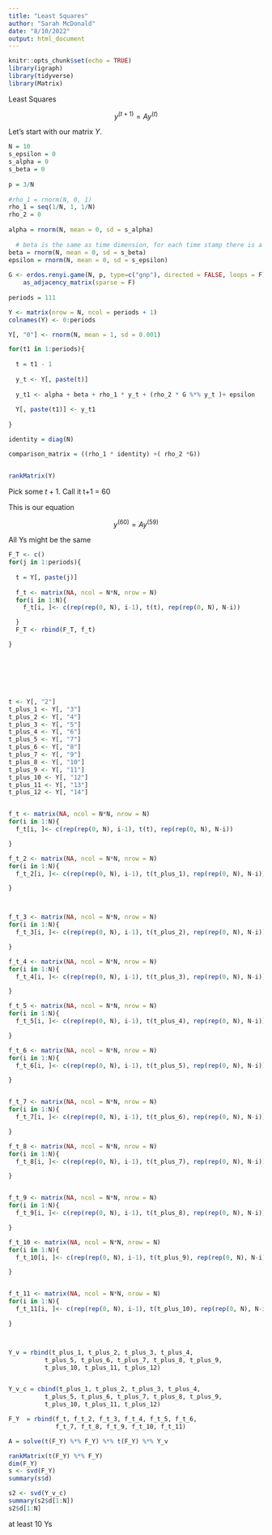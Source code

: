 ```yaml
---
title: "Least Squares"
author: "Sarah McDonald"
date: "8/10/2022"
output: html_document
---
```


```r
knitr::opts_chunk$set(echo = TRUE)
library(igraph)
library(tidyverse)
library(Matrix)
```


Least Squares 

$$y^{(t + 1)} = A y^{(t)}$$

Let's start with our matrix $Y$. 


```r
N = 10
s_epsilon = 0
s_alpha = 0
s_beta = 0
  
p = 3/N
  
#rho_1 = rnorm(N, 0, 1)
rho_1 = seq(1/N, 1, 1/N)
rho_2 = 0
  
alpha = rnorm(N, mean = 0, sd = s_alpha)
  
  # beta is the same as time dimension, for each time stamp there is a time value, when we eventually turn it on
beta = rnorm(N, mean = 0, sd = s_beta)
epsilon = rnorm(N, mean = 0, sd = s_epsilon)
  
G <- erdos.renyi.game(N, p, type=c("gnp"), directed = FALSE, loops = F) %>%
    as_adjacency_matrix(sparse = F)
  
periods = 111

Y <- matrix(nrow = N, ncol = periods + 1)
colnames(Y) <- 0:periods

Y[, "0"] <- rnorm(N, mean = 1, sd = 0.001)

for(t1 in 1:periods){
  
  t = t1 - 1
  
  y_t <- Y[, paste(t)]
  
  y_t1 <- alpha + beta + rho_1 * y_t + (rho_2 * G %*% y_t )+ epsilon
  
  Y[, paste(t1)] <- y_t1
  
}

identity = diag(N)

comparison_matrix = ((rho_1 * identity) +( rho_2 *G))


rankMatrix(Y)
```




Pick some $t+1$. Call it t+1 = 60

This is our equation

$$y^{(60)} = Ay^{(59)}$$


All Ys might be the same


```r
F_T <- c()
for(j in 1:periods){
  
  t = Y[, paste(j)]
  
  f_t <- matrix(NA, ncol = N*N, nrow = N)
  for(i in 1:N){
    f_t[i, ]<- c(rep(rep(0, N), i-1), t(t), rep(rep(0, N), N-i))

  }
  F_T <- rbind(F_T, f_t)

}







t <- Y[, "2"]
t_plus_1 <- Y[, "3"]
t_plus_2 <- Y[, "4"]
t_plus_3 <- Y[, "5"]
t_plus_4 <- Y[, "6"]
t_plus_5 <- Y[, "7"]
t_plus_6 <- Y[, "8"]
t_plus_7 <- Y[, "9"]
t_plus_8 <- Y[, "10"]
t_plus_9 <- Y[, "11"]
t_plus_10 <- Y[, "12"]
t_plus_11 <- Y[, "13"]
t_plus_12 <- Y[, "14"]


f_t <- matrix(NA, ncol = N*N, nrow = N)
for(i in 1:N){
  f_t[i, ]<- c(rep(rep(0, N), i-1), t(t), rep(rep(0, N), N-i))

}

f_t_2 <- matrix(NA, ncol = N*N, nrow = N)
for(i in 1:N){
  f_t_2[i, ]<- c(rep(rep(0, N), i-1), t(t_plus_1), rep(rep(0, N), N-i))

}



f_t_3 <- matrix(NA, ncol = N*N, nrow = N)
for(i in 1:N){
  f_t_3[i, ]<- c(rep(rep(0, N), i-1), t(t_plus_2), rep(rep(0, N), N-i))

}

f_t_4 <- matrix(NA, ncol = N*N, nrow = N)
for(i in 1:N){
  f_t_4[i, ]<- c(rep(rep(0, N), i-1), t(t_plus_3), rep(rep(0, N), N-i))

}

f_t_5 <- matrix(NA, ncol = N*N, nrow = N)
for(i in 1:N){
  f_t_5[i, ]<- c(rep(rep(0, N), i-1), t(t_plus_4), rep(rep(0, N), N-i))

}

f_t_6 <- matrix(NA, ncol = N*N, nrow = N)
for(i in 1:N){
  f_t_6[i, ]<- c(rep(rep(0, N), i-1), t(t_plus_5), rep(rep(0, N), N-i))

}


f_t_7 <- matrix(NA, ncol = N*N, nrow = N)
for(i in 1:N){
  f_t_7[i, ]<- c(rep(rep(0, N), i-1), t(t_plus_6), rep(rep(0, N), N-i))

}

f_t_8 <- matrix(NA, ncol = N*N, nrow = N)
for(i in 1:N){
  f_t_8[i, ]<- c(rep(rep(0, N), i-1), t(t_plus_7), rep(rep(0, N), N-i))

}


f_t_9 <- matrix(NA, ncol = N*N, nrow = N)
for(i in 1:N){
  f_t_9[i, ]<- c(rep(rep(0, N), i-1), t(t_plus_8), rep(rep(0, N), N-i))

}

f_t_10 <- matrix(NA, ncol = N*N, nrow = N)
for(i in 1:N){
  f_t_10[i, ]<- c(rep(rep(0, N), i-1), t(t_plus_9), rep(rep(0, N), N-i))

}


f_t_11 <- matrix(NA, ncol = N*N, nrow = N)
for(i in 1:N){
  f_t_11[i, ]<- c(rep(rep(0, N), i-1), t(t_plus_10), rep(rep(0, N), N-i))

}



Y_v = rbind(t_plus_1, t_plus_2, t_plus_3, t_plus_4, 
          t_plus_5, t_plus_6, t_plus_7, t_plus_8, t_plus_9, 
          t_plus_10, t_plus_11, t_plus_12)


Y_v_c = cbind(t_plus_1, t_plus_2, t_plus_3, t_plus_4, 
          t_plus_5, t_plus_6, t_plus_7, t_plus_8, t_plus_9, 
          t_plus_10, t_plus_11, t_plus_12)

F_Y  = rbind(f_t, f_t_2, f_t_3, f_t_4, f_t_5, f_t_6, 
             f_t_7, f_t_8, f_t_9, f_t_10, f_t_11)

A = solve(t(F_Y) %*% F_Y) %*% t(F_Y) %*% Y_v

rankMatrix(t(F_Y) %*% F_Y)
dim(F_Y)
s <- svd(F_Y)
summary(s$d)

s2 <- svd(Y_v_c)
summary(s2$d[1:N])
s2$d[1:N]
```

at least 10 Ys








